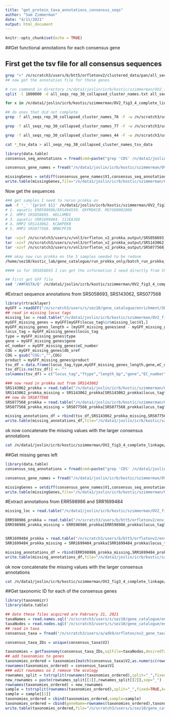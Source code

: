 ```yaml
---
title: "get_protein_taxa_annotations_consensus_seqs"
author: "Sam Zimmerman"
date: "4/11/2021"
output: html_document
---
```


```r
knitr::opts_chunk$set(echo = TRUE)
```

##Get functional annotations for each consensus gene

## First get the tsv file for all consensus sequences

```bash
grep ">" /n/scratch3/users/b/btt5/orfletonv2/clustered_data/pan/all_seqs_rep_30_collapsed_cluster.fasta | tr -d '>' | cut -d '_' -f2- | cut -d ' ' -f1 > /n/data1/joslin/icrb/kostic/szimmerman/OV2_fig3_4_complete_linkage/enrichments/all_seqs_rep_30_collapsed_cluster_names/all_seqs_rep_30_collapsed_cluster_names.txt
## now get the annotation file for those genes

# run command in directory /n/data1/joslin/icrb/kostic/szimmerman/OV2_fig3_4_complete_linkage/enrichments/all_seqs_rep_30_collapsed_cluster_names
split -l 1000000 -d all_seqs_rep_30_collapsed_cluster_names.txt all_seqs_rep_30_collapsed_cluster_names_ 

for x in /n/data1/joslin/icrb/kostic/szimmerman/OV2_fig3_4_complete_linkage/enrichments/all_seqs_rep_30_collapsed_cluster_names/all_seqs_rep_30_collapsed_cluster_names_*; do sbatch -c 1 -p short --mem=20G -t 0-02:00 /n/data1/joslin/icrb/kostic/szimmerman/OV2_fig3_4_complete_linkage/enrichments/get_rep_30_tsv_files.bash ${x}; done

## do ones that did not complete
grep -f all_seqs_rep_30_collapsed_cluster_names_78 -F -w /n/scratch3/users/b/btt5/orfletonv2/tsv_data/pan_tsv_data > all_seqs_rep_30_collapsed_cluster_names_78_tsv_data

grep -f all_seqs_rep_30_collapsed_cluster_names_77 -F -w /n/scratch3/users/b/btt5/orfletonv2/tsv_data/pan_tsv_data > all_seqs_rep_30_collapsed_cluster_names_77_tsv_data

grep -f all_seqs_rep_30_collapsed_cluster_names_44 -F -w /n/scratch3/users/b/btt5/orfletonv2/tsv_data/pan_tsv_data > all_seqs_rep_30_collapsed_cluster_names_44_tsv_data

cat *_tsv_data > all_seqs_rep_30_collapsed_cluster_names_tsv_data
```

```r
library(data.table)
consensus_seq_annotations = fread(cmd=paste("grep 'CDS' /n/data1/joslin/icrb/kostic/szimmerman/OV2_fig3_4_complete_linkage/enrichments/all_seqs_rep_30_collapsed_cluster_names/all_seqs_rep_30_collapsed_cluster_names_tsv_data | grep -v 'ftype'"),header=F)

consensus_gene_names = fread("/n/data1/joslin/icrb/kostic/szimmerman/OV2_fig3_4_complete_linkage/enrichments/all_seqs_rep_30_collapsed_cluster_names/all_seqs_rep_30_collapsed_cluster_names.txt",header=F)

missingGenes = setdiff(consensus_gene_names$V1,consensus_seq_annotations$V1)
write.table(missingGenes,file="/n/data1/joslin/icrb/kostic/szimmerman/OV2_fig3_4_complete_linkage/enrichments/missing_consensus_gene_annotations.txt",col.names=F,row.names=F,quote=F)
```


Now get the sequences

```bash
### get samples I need to rerun prokka on
awk -F '_' '{print $1}' /n/data1/joslin/icrb/kostic/szimmerman/OV2_fig3_4_complete_linkage/enrichments/missing_consensus_gene_annotations.txt | sort | uniq > /n/data1/joslin/icrb/kostic/szimmerman/OV2_fig3_4_complete_linkage/enrichments/samples_to_rerun_prokka_on.txt
# 1. aquatic ERR598986/ERS494559. EKFMGKCB. MGYS00002008
# 2. HMP2 SRS058693. HDLLHMDI
# 3. aquatic SRR1699484. IIJEAJGO
# 4. HMP2 SRS143062. KCAHPEKB
# 5. HMP2 SRS077568. NMBCPFIN

tar -xzvf /n/scratch3/users/v/vnl3/orfleton_v2_prokka_output/SRS058693_prokka_out.tar.gz 
tar -xzvf /n/scratch3/users/v/vnl3/orfleton_v2_prokka_output/SRS143062_prokka_out.tar.gz 
tar -xzvf /n/scratch3/users/v/vnl3/orfleton_v2_prokka_output/SRS077568_prokka_out.tar.gz 

### okay now run prokka on the 5 samples needed to be redone
/home/sez10/kostic_lab/gene_catalogue/run_prokka_only/batch_run_prokka_only.bash /n/data1/joslin/icrb/kostic/szimmerman/OV2_fig3_4_complete_linkage/enrichments/env_assemblies_redo/files_to_rerun_prokka_on.txt /n/data1/joslin/icrb/kostic/szimmerman/OV2_fig3_4_complete_linkage/enrichments/env_assemblies_redo/prokka_out 4

#### so for SRS058693 I can get the information I need directly from the gff file

## first get GFF file
sed '/##FASTA/Q' /n/data1/joslin/icrb/kostic/szimmerman/OV2_fig3_4_complete_linkage/enrichments/env_assemblies_redo/n/scratch2/vnl3/orfleton2_prokka_out/SRS058693_prokka_out/PROKKA_05242020.gff > /n/scratch3/users/s/sez10/gene_catalogue/enrichment/SRS058693.gff
```

#Extract sequence annotations from SRS058693, SRS143062, SRS077568

```r
library(rtracklayer)
myGFF = readGFF("/n/scratch3/users/s/sez10/gene_catalogue/enrichment/SRS058693.gff")
## read in missing locus tags
missing_loc = read.table("/n/data1/joslin/icrb/kostic/szimmerman/OV2_fig3_4_complete_linkage/enrichments/missing_consensus_gene_annotations.txt",header=F)
myGFF_missing_genes = myGFF[myGFF$locus_tag%in%missing_loc$V1,]
myGFF_missing_genes_length = (myGFF_missing_genes$end - myGFF_missing_genes$start)+1
locus_tag = myGFF_missing_genes$locus_tag
type = myGFF_missing_genes$type
gene = myGFF_missing_genes$gene
eC_number = myGFF_missing_genes$eC_number
COG = myGFF_missing_genes$db_xref
COG = gsub("COG:","",COG)
product = myGFF_missing_genes$product
tsv_df = data.frame(locus_tag,type,myGFF_missing_genes_length,gene,eC_number,COG,product)
tsv_df[is.na(tsv_df)] <- ""
colnames(tsv_df) = c("locus_tag","ftype","length_bp","gene","EC_number","COG","product")

### now read in prokka out from SRS143062
SRS143062_prokka = read.table("/n/data1/joslin/icrb/kostic/szimmerman/OV2_fig3_4_complete_linkage/enrichments/env_assemblies_redo/prokka_out/SRS143062/PROKKA_02162021.tsv",sep="\t",header=T,quote="")
SRS143062_prokka_missing = SRS143062_prokka[SRS143062_prokka$locus_tag%in%missing_loc$V1,]
## now do SRS077568
SRS077568_prokka = read.table("/n/data1/joslin/icrb/kostic/szimmerman/OV2_fig3_4_complete_linkage/enrichments/env_assemblies_redo/prokka_out/SRS077568/PROKKA_02162021.tsv",sep="\t",header=T,quote="")
SRS077568_prokka_missing = SRS077568_prokka[SRS077568_prokka$locus_tag%in%missing_loc$V1,]

missing_annotations_df = rbind(tsv_df,SRS143062_prokka_missing,SRS077568_prokka_missing)
write.table(missing_annotations_df,file="/n/data1/joslin/icrb/kostic/szimmerman/OV2_fig3_4_complete_linkage/enrichments/env_assemblies_redo/missing_annotations.txt",col.names=F,row.names=F,quote=F,sep="\t")
```

ok now concatenate the missing values with the larger consensus annotations

```bash
cat /n/data1/joslin/icrb/kostic/szimmerman/OV2_fig3_4_complete_linkage/enrichments/all_seqs_rep_30_collapsed_cluster_names/all_seqs_rep_30_collapsed_cluster_names_tsv_data /n/data1/joslin/icrb/kostic/szimmerman/OV2_fig3_4_complete_linkage/enrichments/env_assemblies_redo/missing_annotations.txt > /n/data1/joslin/icrb/kostic/szimmerman/OV2_fig3_4_complete_linkage/enrichments/all_seqs_rep_30_collapsed_cluster_names_tsv_data_v2.txt
```


##Get missing genes left
```r
library(data.table)
consensus_seq_annotations = fread(cmd=paste("grep 'CDS' /n/data1/joslin/icrb/kostic/szimmerman/OV2_fig3_4_complete_linkage/enrichments/all_seqs_rep_30_collapsed_cluster_names_tsv_data_v2.txt | grep -v 'ftype'"),header=F)

consensus_gene_names = fread("/n/data1/joslin/icrb/kostic/szimmerman/OV2_fig3_4_complete_linkage/enrichments/all_seqs_rep_30_collapsed_cluster_names/all_seqs_rep_30_collapsed_cluster_names.txt",header=F)

missingGenes = setdiff(consensus_gene_names$V1,consensus_seq_annotations$V1)
write.table(missingGenes,file="/n/data1/joslin/icrb/kostic/szimmerman/OV2_fig3_4_complete_linkage/enrichments/missing_consensus_gene_annotations_p2.txt",col.names=F,row.names=F,quote=F)

```

#Extract annotations from ERR598986 and SRR1699484

```r
missing_loc = read.table("/n/data1/joslin/icrb/kostic/szimmerman/OV2_fig3_4_complete_linkage/enrichments/missing_consensus_gene_annotations_p2.txt",header=F)

ERR598986_prokka = read.table("/n/scratch3/users/b/btt5/orfletonv2/env_samps/ena/done/ERR598986/PROKKA_04232021.tsv",sep="\t",header=T,quote="")
ERR598986_prokka_missing = ERR598986_prokka[ERR598986_prokka$locus_tag%in%missing_loc$V1,]


SRR1699484_prokka = read.table("/n/scratch3/users/b/btt5/orfletonv2/env_samps/ena/done/SRR1699484/PROKKA_04232021.tsv",sep="\t",header=T,quote="")
SRR1699484_prokka_missing = SRR1699484_prokka[SRR1699484_prokka$locus_tag%in%missing_loc$V1,]

missing_annotations_df = rbind(ERR598986_prokka_missing,SRR1699484_prokka_missing)
write.table(missing_annotations_df,file="/n/data1/joslin/icrb/kostic/szimmerman/OV2_fig3_4_complete_linkage/enrichments/env_assemblies_redo/missing_annotations_part2.txt",col.names=F,row.names=F,quote=F,sep="\t")

```

ok now concatenate the missing values with the larger consensus annotations

```bash
cat /n/data1/joslin/icrb/kostic/szimmerman/OV2_fig3_4_complete_linkage/enrichments/all_seqs_rep_30_collapsed_cluster_names_tsv_data_v2.txt /n/data1/joslin/icrb/kostic/szimmerman/OV2_fig3_4_complete_linkage/enrichments/env_assemblies_redo/missing_annotations_part2.txt > /n/data1/joslin/icrb/kostic/szimmerman/OV2_fig3_4_complete_linkage/enrichments/all_seqs_rep_30_collapsed_cluster_names_tsv_data_v3.txt
```

##Get taxonomic ID for each of the consensus genes

```r
library(taxonomizr)
library(data.table)

## date these files acquired are February 21, 2021
taxaNames = read.names.sql('/n/scratch3/users/s/sez10/gene_catalogue/enrichment/names.dmp','IDtaxa.sql')
taxaNodes = read.nodes.sql('/n/scratch3/users/s/sez10/gene_catalogue/enrichment/nodes.dmp','IDtaxa.sql')
## read in taxa 
consensus_taxa = fread("/n/scratch3/users/a/adk9/orfleton/ov2_gene_taxa_annotation",sep="\t",header=F)

consensus_taxa_IDs = unique(consensus_taxa$V2)

taxonomies = getTaxonomy(consensus_taxa_IDs,sqlFile=taxaNodes,desiredTaxa = c("superkingdom", "phylum", "class", "order", "family", "genus","species"))
## add taxonomies to genes
taxonomies_ordered = taxonomies[match(consensus_taxa$V2,as.numeric(rownames(taxonomies))),]
rownames(taxonomies_ordered) = consensus_taxa$V1
### edit rownames so I remove the ecology
rownames_split = tstrsplit(rownames(taxonomies_ordered),split="_",fixed=TRUE,keep=c(2,3))
new_rownames = paste(rownames_split[[1]],rownames_split[[2]],sep="_")
rownames(taxonomies_ordered) = new_rownames
sample = tstrsplit(rownames(taxonomies_ordered),split="_",fixed=TRUE,keep=c(1))
sample = sample[[1]]
taxonomies_ordered = cbind(taxonomies_ordered,sample=sample)
taxonomies_ordered = cbind(geneName=rownames(taxonomies_ordered),taxonomies_ordered)
write.table(taxonomies_ordered,file="/n/scratch3/users/s/sez10/gene_catalogue/enrichment/consensus_gene_taxa.txt",sep="\t",col.name=T,row.names=F,quote=F)
```
